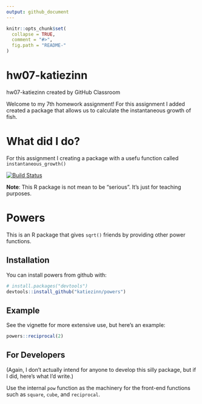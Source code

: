 ```yaml
---
output: github_document
---
```


<!-- README.md is generated from README.Rmd. Please edit that file -->

```r
knitr::opts_chunk$set(
  collapse = TRUE,
  comment = "#>",
  fig.path = "README-"
)
```
# hw07-katiezinn
hw07-katiezinn created by GitHub Classroom

Welcome to my 7th homework assignment! For this assignment I added created a package that allows us to calculate the instantaneous growth of fish.

# What did I do?
For this assignment I creating a package with a usefu function called `instantaneous_growth()`

[![Build Status](https://travis-ci.org/vincenzocoia/powers.svg?branch=master)](https://travis-ci.org/katiezinn/growth-master/)

__Note__: This R package is not mean to be "serious". It's just for teaching purposes. 

# Powers

This is an R package that gives `sqrt()` friends by providing other power functions.

## Installation

You can install powers from github with:

```r
# install.packages("devtools")
devtools::install_github("katiezinn/powers")
```

## Example

See the vignette for more extensive use, but here's an example:

```r
powers::reciprocal(2)
```

## For Developers

(Again, I don't actually intend for anyone to develop this silly package, but if I did, here's what I'd write.)

Use the internal `pow` function as the machinery for the front-end functions such as `square`, `cube`, and `reciprocal`. 
